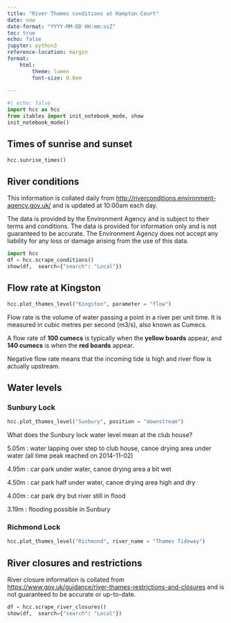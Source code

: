 ```yaml
---
title: "River Thames conditions at Hampton Court"
date: now
date-format: "YYYY-MM-DD HH:mm:ssZ"
toc: true
echo: false
jupyter: python3
reference-location: margin
format: 
    html:
        theme: lumen
        font-size: 0.8em
    
---
```


```python
#| echo: false
import hcc as hcc
from itables import init_notebook_mode, show
init_notebook_mode()

```

## Times of sunrise and sunset

```python
hcc.sunrise_times()
```


## River conditions


::: {.column-margin}
This information is collated daily from <http://riverconditions.environment-agency.gov.uk/> and is updated at 10:00am each day. 

The data is provided by the Environment Agency and is subject to their terms and conditions. The data is provided for information only and is not guaranteed to be accurate. The Environment Agency does not accept any liability for any loss or damage arising from the use of this data.
:::

```python
import hcc
df = hcc.scrape_conditions()
show(df,  search={"search": "Local"})
```


## Flow rate at Kingston

```python
hcc.plot_thames_level("Kingston", parameter = "flow")
```

::: {.column-margin}
Flow rate is the volume of water passing a point in a river per unit time. It is measured in cubic metres per second (m3/s), also known as Cumecs.

A flow rate of **100 cumecs** is typically when the **yellow boards** appear, and **140 cumecs** is when the **red boards** appear.

Negative flow rate means that the incoming tide is high and river flow is actually upstream.
:::


## Water levels

::: {.panel-tabset}

### Sunbury Lock

```python
hcc.plot_thames_level("Sunbury", position = "downstream")
```

::: {.column-margin}
What does the Sunbury lock water level mean at the club house?

5.05m : water lapping over step to club house, canoe drying area under water (all time peak reached on 2014-11-02)

4.95m : car park under water, canoe drying area a bit wet

4.50m : car park half under water, canoe drying area high and dry

4.00m : car park dry but river still in flood

3.19m : flooding possible in Sunbury
:::

### Richmond Lock


```python
hcc.plot_thames_level("Richmond", river_name = "Thames Tideway")
```

:::

## River closures and restrictions

::: {.column-margin}
River closure information is collated from <https://www.gov.uk/guidance/river-thames-restrictions-and-closures> and is not guaranteed to be accurate or up-to-date.
:::

```python
df = hcc.scrape_river_closures()
show(df,  search={"search": "Local"})
```
